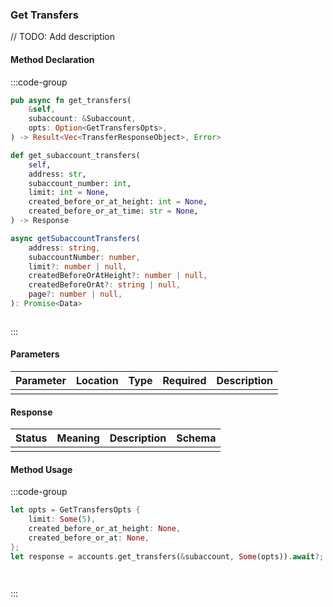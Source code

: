 ### Get Transfers

// TODO: Add description

#### Method Declaration

:::code-group

```rust [Rust]
pub async fn get_transfers(
    &self,
    subaccount: &Subaccount,
    opts: Option<GetTransfersOpts>,
) -> Result<Vec<TransferResponseObject>, Error>
```

```python [Python]
def get_subaccount_transfers(
    self,
    address: str,
    subaccount_number: int,
    limit: int = None,
    created_before_or_at_height: int = None,
    created_before_or_at_time: str = None,
) -> Response
```

```typescript [TypeScript]
async getSubaccountTransfers(
    address: string,
    subaccountNumber: number,
    limit?: number | null,
    createdBeforeOrAtHeight?: number | null,
    createdBeforeOrAt?: string | null,
    page?: number | null,
): Promise<Data>
```

```url [API]
```

:::

#### Parameters

| Parameter | Location | Type  | Required | Description |
| --------- | -------- | ----- | -------- | ----------- |
|           |          |       |          |             |

#### Response

| Status | Meaning | Description | Schema |
| ------ | ------- | ----------- | ------ |
|        |         |             |        |

#### Method Usage

:::code-group

```rust [Rust]
let opts = GetTransfersOpts {
    limit: Some(5),
    created_before_or_at_height: None,
    created_before_or_at: None,
};
let response = accounts.get_transfers(&subaccount, Some(opts)).await?;
```

```python [Python]

```

```typescript [TypeScript]

```

:::



